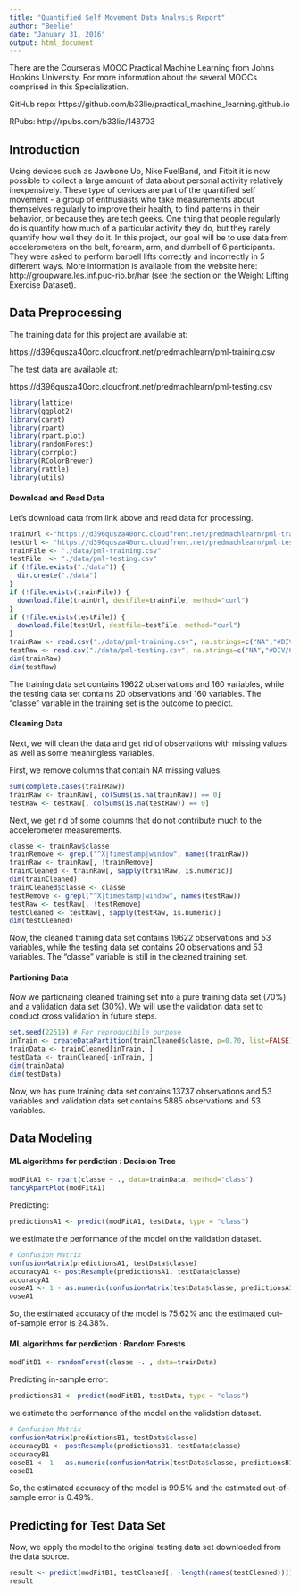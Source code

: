 ```yaml
---
title: "Quantified Self Movement Data Analysis Report"
author: "Beelie"
date: "January 31, 2016"
output: html_document
---
```


There are the Coursera's MOOC Practical Machine Learning from Johns Hopkins University. For more information about the several MOOCs comprised in this Specialization.

GitHub repo: https://github.com/b33lie/practical_machine_learning.github.io

RPubs: http://rpubs.com/b33lie/148703

## Introduction
Using devices such as Jawbone Up, Nike FuelBand, and Fitbit it is now possible to collect a large amount of data about personal activity relatively inexpensively. These type of devices are part of the quantified self movement - a group of enthusiasts who take measurements about themselves regularly to improve their health, to find patterns in their behavior, or because they are tech geeks. One thing that people regularly do is quantify how much of a particular activity they do, but they rarely quantify how well they do it. 
In this project, our goal will be to use data from accelerometers on the belt, forearm, arm, and dumbell of 6 participants. They were asked to perform barbell lifts correctly and incorrectly in 5 different ways. More information is available from the website here: http://groupware.les.inf.puc-rio.br/har (see the section on the Weight Lifting Exercise Dataset).

## Data Preprocessing

The training data for this project are available at:

https://d396qusza40orc.cloudfront.net/predmachlearn/pml-training.csv

The test data are available at:

https://d396qusza40orc.cloudfront.net/predmachlearn/pml-testing.csv

```r
library(lattice)
library(ggplot2)
library(caret)
library(rpart)
library(rpart.plot)
library(randomForest)
library(corrplot)
library(RColorBrewer)
library(rattle)
library(utils)
```

#### Download and Read Data
Let's download data from link above and read data for processing.
```r
trainUrl <-"https://d396qusza40orc.cloudfront.net/predmachlearn/pml-training.csv"
testUrl <- "https://d396qusza40orc.cloudfront.net/predmachlearn/pml-testing.csv"
trainFile <- "./data/pml-training.csv"
testFile  <- "./data/pml-testing.csv"
if (!file.exists("./data")) {
  dir.create("./data")
}
if (!file.exists(trainFile)) {
  download.file(trainUrl, destfile=trainFile, method="curl")
}
if (!file.exists(testFile)) {
  download.file(testUrl, destfile=testFile, method="curl")
}
trainRaw <- read.csv("./data/pml-training.csv", na.strings=c("NA","#DIV/0!",""))
testRaw <- read.csv("./data/pml-testing.csv", na.strings=c("NA","#DIV/0!",""))
dim(trainRaw)
dim(testRaw)
```
The training data set contains 19622 observations and 160 variables, while the testing data set contains 20 observations and 160 variables. The "classe" variable in the training set is the outcome to predict.


#### Cleaning Data
Next, we will clean the data and get rid of observations with missing values as well as some meaningless variables.

First, we remove columns that contain NA missing values.
```r
sum(complete.cases(trainRaw))
trainRaw <- trainRaw[, colSums(is.na(trainRaw)) == 0] 
testRaw <- testRaw[, colSums(is.na(testRaw)) == 0] 
```
Next, we get rid of some columns that do not contribute much to the accelerometer measurements.
```r
classe <- trainRaw$classe
trainRemove <- grepl("^X|timestamp|window", names(trainRaw))
trainRaw <- trainRaw[, !trainRemove]
trainCleaned <- trainRaw[, sapply(trainRaw, is.numeric)]
dim(trainCleaned)
trainCleaned$classe <- classe
testRemove <- grepl("^X|timestamp|window", names(testRaw))
testRaw <- testRaw[, !testRemove]
testCleaned <- testRaw[, sapply(testRaw, is.numeric)]
dim(testCleaned)
```
Now, the cleaned training data set contains 19622 observations and 53 variables, while the testing data set contains 20 observations and 53 variables. The "classe" variable is still in the cleaned training set.

#### Partioning Data
Now we partionaing cleaned training set into a pure training data set (70%) and a validation data set (30%). We will use the validation data set to conduct cross validation in future steps.

```r
set.seed(22519) # For reproducibile purpose
inTrain <- createDataPartition(trainCleaned$classe, p=0.70, list=FALSE)
trainData <- trainCleaned[inTrain, ]
testData <- trainCleaned[-inTrain, ]
dim(trainData)
dim(testData)
```
Now, we has pure training data set contains 13737 observations and 53 variables and validation data set contains 5885 observations and 53 variables.


## Data Modeling

#### ML algorithms for perdiction : Decision Tree

```r
modFitA1 <- rpart(classe ~ ., data=trainData, method="class")
fancyRpartPlot(modFitA1)
```

Predicting:
```r
predictionsA1 <- predict(modFitA1, testData, type = "class")
```
we estimate the performance of the model on the validation dataset.
```r
# Confusion Matrix
confusionMatrix(predictionsA1, testData$classe)
accuracyA1 <- postResample(predictionsA1, testData$classe)
accuracyA1
ooseA1 <- 1 - as.numeric(confusionMatrix(testData$classe, predictionsA1)$overall[1])
ooseA1
```
So, the estimated accuracy of the model is 75.62% and the estimated out-of-sample error is 24.38%.

#### ML algorithms for perdiction : Random Forests

```r
modFitB1 <- randomForest(classe ~. , data=trainData)
```
Predicting in-sample error:
```r
predictionsB1 <- predict(modFitB1, testData, type = "class")
```
we estimate the performance of the model on the validation dataset.
```r
# Confusion Matrix
confusionMatrix(predictionsB1, testData$classe)
accuracyB1 <- postResample(predictionsB1, testData$classe)
accuracyB1
ooseB1 <- 1 - as.numeric(confusionMatrix(testData$classe, predictionsB1)$overall[1])
ooseB1
```
So, the estimated accuracy of the model is 99.5% and the estimated out-of-sample error is 0.49%.

## Predicting for Test Data Set
Now, we apply the model to the original testing data set downloaded from the data source.
```r
result <- predict(modFitB1, testCleaned[, -length(names(testCleaned))])
result
```